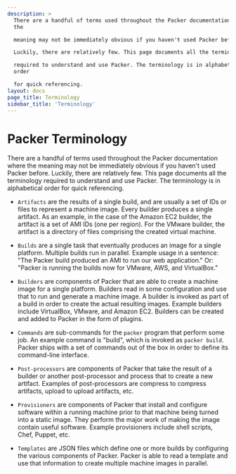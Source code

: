 ```yaml
---
description: >
  There are a handful of terms used throughout the Packer documentation where
  the

  meaning may not be immediately obvious if you haven't used Packer before.

  Luckily, there are relatively few. This page documents all the terminology

  required to understand and use Packer. The terminology is in alphabetical
  order

  for quick referencing.
layout: docs
page_title: Terminology
sidebar_title: 'Terminology'
---
```


# Packer Terminology

There are a handful of terms used throughout the Packer documentation where the
meaning may not be immediately obvious if you haven't used Packer before.
Luckily, there are relatively few. This page documents all the terminology
required to understand and use Packer. The terminology is in alphabetical order
for quick referencing.

- `Artifacts` are the results of a single build, and are usually a set of IDs
  or files to represent a machine image. Every builder produces a single
  artifact. As an example, in the case of the Amazon EC2 builder, the
  artifact is a set of AMI IDs (one per region). For the VMware builder, the
  artifact is a directory of files comprising the created virtual machine.

- `Builds` are a single task that eventually produces an image for a single
  platform. Multiple builds run in parallel. Example usage in a sentence:
  "The Packer build produced an AMI to run our web application." Or: "Packer
  is running the builds now for VMware, AWS, and VirtualBox."

- `Builders` are components of Packer that are able to create a machine image
  for a single platform. Builders read in some configuration and use that to
  run and generate a machine image. A builder is invoked as part of a build
  in order to create the actual resulting images. Example builders include
  VirtualBox, VMware, and Amazon EC2. Builders can be created and added to
  Packer in the form of plugins.

- `Commands` are sub-commands for the `packer` program that perform some job.
  An example command is "build", which is invoked as `packer build`. Packer
  ships with a set of commands out of the box in order to define its
  command-line interface.

- `Post-processors` are components of Packer that take the result of a
  builder or another post-processor and process that to create a new
  artifact. Examples of post-processors are compress to compress artifacts,
  upload to upload artifacts, etc.

- `Provisioners` are components of Packer that install and configure software
  within a running machine prior to that machine being turned into a static
  image. They perform the major work of making the image contain useful
  software. Example provisioners include shell scripts, Chef, Puppet, etc.

- `Templates` are JSON files which define one or more builds by configuring
  the various components of Packer. Packer is able to read a template and use
  that information to create multiple machine images in parallel.
